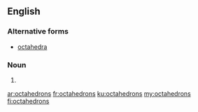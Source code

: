 ==English==

===Alternative forms===
* [[octahedra]]

===Noun===
{{head|en|plural}}

# {{plural of|octahedron|lang=en}}

[[ar:octahedrons]]
[[fr:octahedrons]]
[[ku:octahedrons]]
[[my:octahedrons]]
[[fi:octahedrons]]